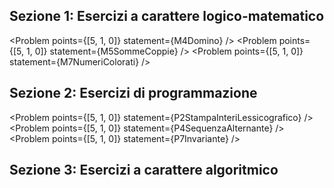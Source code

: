 
<Contest>

## Sezione 1: Esercizi a carattere logico-matematico

<Section>
  <Problem points={[5, 1, 0]} statement={M3CavalieriFurfanti} />
  <Problem points={[5, 1, 0]} statement={M6NumeroSpaccatoIn4} />
  <Problem points={[5, 1, 0]} statement={M8PotenzeDi10} />

  <Problem points={[5, 1, 0]} statement={M4Domino} />
  <Problem points={[5, 1, 0]} statement={M5SommeCoppie} />
  <Problem points={[5, 1, 0]} statement={M7NumeriColorati} />
</Section>

## Sezione 2: Esercizi di programmazione

<Section>
  <Problem points={[5, 1, 0]} statement={P5Mediana} />
  <Problem points={[5, 1, 0]} statement={P8IncrementaDi7} />
  <Problem points={[5, 1, 0]} statement={P9TrovaElemento} />

  <Problem points={[5, 1, 0]} statement={P2StampaInteriLessicografico} />
  <Problem points={[5, 1, 0]} statement={P4SequenzaAlternante} />
  <Problem points={[5, 1, 0]} statement={P7Invariante} />
</Section>

## Sezione 3: Esercizi a carattere algoritmico

<Section>
  <Problem points={[5, 0, 0]} statement={A3DueScatole} />
  <Problem points={[5, 0, 0]} statement={A6Rettangoli} />
  <Problem points={[5, 0, 0]} statement={A1ComponentiConnesse} />
  <Problem points={[5, 0, 0]} statement={A2MaxMenoMin} />
</Section>

</Contest>
